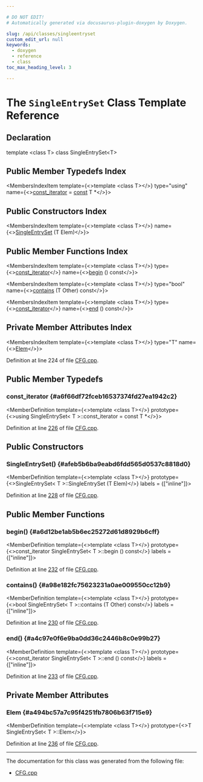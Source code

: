 ```yaml
---

# DO NOT EDIT!
# Automatically generated via docusaurus-plugin-doxygen by Doxygen.

slug: /api/classes/singleentryset
custom_edit_url: null
keywords:
  - doxygen
  - reference
  - class
toc_max_heading_level: 3

---
```





# The `SingleEntrySet` Class Template Reference

<DoxygenPage pluginConfig={pluginConfig}>



## Declaration

<CodeBlock>template &lt;class T&gt;
class SingleEntrySet&lt;T&gt;</CodeBlock>

## Public Member Typedefs Index

<MembersIndex>

<MembersIndexItem
  template={<>template &lt;class T&gt;</>}
  type="using"
  name={<><a href="#a6f66df72fceb16537374fd27ea1942c2">const&#95;iterator</a> = <a href="/docs/api/files/lib/lib/target/lib/target/aarch64/aarch64promoteconstant-cpp/#a90f8350fecae261c25be85d38b451bff">const</a> T &#42;</>}>
</MembersIndexItem>

</MembersIndex>

## Public Constructors Index

<MembersIndex>

<MembersIndexItem
  template={<>template &lt;class T&gt;</>}
  name={<><a href="#afeb5b6ba9eabd6fdd565d0537c8818d0">SingleEntrySet</a> (T Elem)</>}>
</MembersIndexItem>

</MembersIndex>

## Public Member Functions Index

<MembersIndex>

<MembersIndexItem
  template={<>template &lt;class T&gt;</>}
  type={<><a href="#a6f66df72fceb16537374fd27ea1942c2">const&#95;iterator</a></>}
  name={<><a href="#a6d12be1ab5b6ec25272d61d8929b6cff">begin</a> () const</>}>
</MembersIndexItem>

<MembersIndexItem
  template={<>template &lt;class T&gt;</>}
  type="bool"
  name={<><a href="#a98e182fc75623231a0ae009550cc12b9">contains</a> (T Other) const</>}>
</MembersIndexItem>

<MembersIndexItem
  template={<>template &lt;class T&gt;</>}
  type={<><a href="#a6f66df72fceb16537374fd27ea1942c2">const&#95;iterator</a></>}
  name={<><a href="#a4c97e0f6e9ba0dd36c2446b8c0e99b27">end</a> () const</>}>
</MembersIndexItem>

</MembersIndex>

## Private Member Attributes Index

<MembersIndex>

<MembersIndexItem
  template={<>template &lt;class T&gt;</>}
  type="T"
  name={<><a href="#a494bc57a7c95f4251fb7806b63f715e9">Elem</a></>}>
</MembersIndexItem>

</MembersIndex>


Definition at line 224 of file <a href="/docs/api/files/lib/lib/analysis/cfg-cpp">CFG.cpp</a>.

<SectionDefinition>

## Public Member Typedefs

### const&#95;iterator {#a6f66df72fceb16537374fd27ea1942c2}

<MemberDefinition
  template={<>template &lt;class T&gt;</>}
  prototype={<>using SingleEntrySet&lt; T &gt;::const&#95;iterator =  const T &#42;</>}>

Definition at line <a href="/docs/api/files/lib/lib/analysis/cfg-cpp/#l00226">226</a> of file <a href="/docs/api/files/lib/lib/analysis/cfg-cpp">CFG.cpp</a>.
</MemberDefinition>

</SectionDefinition>

<SectionDefinition>

## Public Constructors

### SingleEntrySet() {#afeb5b6ba9eabd6fdd565d0537c8818d0}

<MemberDefinition
  template={<>template &lt;class T&gt;</>}
  prototype={<>SingleEntrySet&lt; T &gt;::SingleEntrySet (T Elem)</>}
  labels = {["inline"]}>

Definition at line <a href="/docs/api/files/lib/lib/analysis/cfg-cpp/#l00228">228</a> of file <a href="/docs/api/files/lib/lib/analysis/cfg-cpp">CFG.cpp</a>.
</MemberDefinition>

</SectionDefinition>

<SectionDefinition>

## Public Member Functions

### begin() {#a6d12be1ab5b6ec25272d61d8929b6cff}

<MemberDefinition
  template={<>template &lt;class T&gt;</>}
  prototype={<>const&#95;iterator SingleEntrySet&lt; T &gt;::begin () const</>}
  labels = {["inline"]}>

Definition at line <a href="/docs/api/files/lib/lib/analysis/cfg-cpp/#l00232">232</a> of file <a href="/docs/api/files/lib/lib/analysis/cfg-cpp">CFG.cpp</a>.
</MemberDefinition>

### contains() {#a98e182fc75623231a0ae009550cc12b9}

<MemberDefinition
  template={<>template &lt;class T&gt;</>}
  prototype={<>bool SingleEntrySet&lt; T &gt;::contains (T Other) const</>}
  labels = {["inline"]}>

Definition at line <a href="/docs/api/files/lib/lib/analysis/cfg-cpp/#l00230">230</a> of file <a href="/docs/api/files/lib/lib/analysis/cfg-cpp">CFG.cpp</a>.
</MemberDefinition>

### end() {#a4c97e0f6e9ba0dd36c2446b8c0e99b27}

<MemberDefinition
  template={<>template &lt;class T&gt;</>}
  prototype={<>const&#95;iterator SingleEntrySet&lt; T &gt;::end () const</>}
  labels = {["inline"]}>

Definition at line <a href="/docs/api/files/lib/lib/analysis/cfg-cpp/#l00233">233</a> of file <a href="/docs/api/files/lib/lib/analysis/cfg-cpp">CFG.cpp</a>.
</MemberDefinition>

</SectionDefinition>

<SectionDefinition>

## Private Member Attributes

### Elem {#a494bc57a7c95f4251fb7806b63f715e9}

<MemberDefinition
  template={<>template &lt;class T&gt;</>}
  prototype={<>T SingleEntrySet&lt; T &gt;::Elem</>}>

Definition at line <a href="/docs/api/files/lib/lib/analysis/cfg-cpp/#l00236">236</a> of file <a href="/docs/api/files/lib/lib/analysis/cfg-cpp">CFG.cpp</a>.
</MemberDefinition>

</SectionDefinition>

<hr/>

The documentation for this class was generated from the following file:

<ul>
<li><a href="/docs/api/files/lib/lib/analysis/cfg-cpp">CFG.cpp</a></li>
</ul>

</DoxygenPage>
